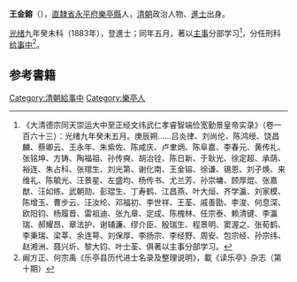 '''王金鎔'''（{{bd|?||?|}}），[[直隸省|直隸省]][[永平府|永平府]][[樂亭縣|樂亭縣]]人，[[清朝|清朝]]政治人物、[[進士|進士]]出身。

[[光绪|光绪]]九年癸未科（1883年），登進士；同年五月，著以[[主事|主事]]分部学习<ref>《大清德宗同天崇运大中至正经文纬武仁孝睿智端俭宽勤景皇帝实录》（卷一百六十三）：光绪九年癸未五月。庚辰朔……吕炎律、刘尚伦、陈鸿绶、饶昌麟、蔡卿云、王永年、朱紫佐、陈咸庆、卢聿炳、陈阜嘉、李春元、黄传礼、张铭坤、方铸、陶福祖、孙传奭、胡治铨、陈日新、于耿光、徐定超、承荫、裕连、朱占科、张琯生、刘光第、谢化南、王金镕、徐谦、锡恩、刘子焕、来维礼、陈毓光、汪景星、左盛均、杨传书、尤兰芳、孙崇墉、顾厚焜、张嘉猷、汪如练、武朝勋、彭琨生、丁寿鹤、江昌燕、叶大烜、齐学瀛、刘家模、陈增玉、曹步云、汪汝纶、邓福初、李世祥、王荃、戚善勖、李浚、何息深、欧阳钧、杨履晋、雷祖迪、张九章、定成、陈槐林、任宗泰、赖清键、李瀛瑞、郝耀昂、章法护、谢辅濂、缪介臣、殷瑞生、程景明、窦渥之、张荀鹤、李秉瑞、梁莘、余连萼、刘保厚、李扬宗、李经野、周安、包宗经、孙宗纬、赵湘洲、聂兴圻、黎大钧、叶士荃、俱著以主事分部学习。</ref>，分任刑科[[给事中|给事中]]<ref>阚方正、何宗禹《乐亭县历代进士名录及整理说明》，載《读乐亭》杂志（第十期）</ref>。

== 参考書籍 ==
{{reflist|2}}
{{清朝人物小作品}}
{{光緒九年癸未科殿試金榜}}
{{DEFAULTSORT:Wang王}}
[[Category:清朝給事中|Category:清朝給事中]]
[[Category:樂亭人|Category:樂亭人]]